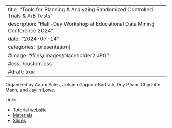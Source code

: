 
---
title: "Tools for Planning & Analyzing Randomized Controlled Trials & A/B Tests"
description: "Half-Day Workshop at Educational Data Mining Conference 2024"
date: "2024-07-14"
categories: [presentation]
#image: "/files/images/placeholder2.JPG"
#css: /custom.css
#draft: true
---

Organized by Adam Sales, Johann Gagnon-Bartsch, Duy Pham, Charlotte Mann, and Jaylin Lowe.

Links:

- Tutorial [website](https://sites.google.com/g.ucla.edu/edm2024tutorial/home)
- [Materials](https://github.com/manncz/edm-rct-tutorial)
- [Slides](slides.pdf)

